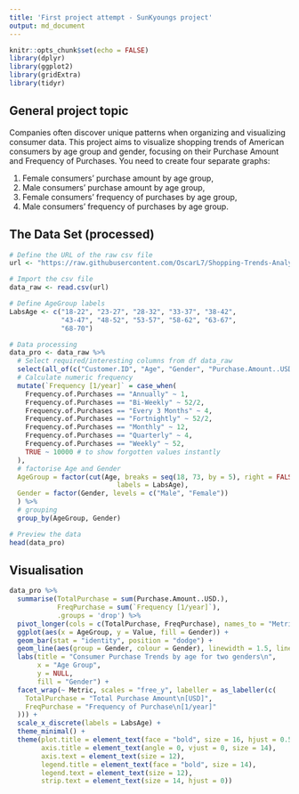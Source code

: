 ```yaml
---
title: 'First project attempt - SunKyoungs project'
output: md_document
---
```


```r
knitr::opts_chunk$set(echo = FALSE)
library(dplyr)
library(ggplot2)
library(gridExtra)
library(tidyr)
```
## General project topic

Companies often discover unique patterns when organizing and visualizing consumer data. This project aims to visualize shopping trends of American consumers by age group and gender, focusing on their Purchase Amount and Frequency of Purchases. You need to create four separate graphs:

  1. Female consumers’ purchase amount by age group,
  2. Male consumers’ purchase amount by age group,
  3. Female consumers’ frequency of purchases by age group,
  4. Male consumers’ frequency of purchases by age group.

## The Data Set (processed)
```r
# Define the URL of the raw csv file
url <- "https://raw.githubusercontent.com/OscarL7/Shopping-Trends-Analysis/main/shopping_trends_updated.csv"

# Import the csv file 
data_raw <- read.csv(url)

# Define AgeGroup labels
LabsAge <- c("18-22", "23-27", "28-32", "33-37", "38-42",
             "43-47", "48-52", "53-57", "58-62", "63-67",
             "68-70")

# Data processing
data_pro <- data_raw %>%
  # Select required/interesting columns from df data_raw
  select(all_of(c("Customer.ID", "Age", "Gender", "Purchase.Amount..USD.", "Frequency.of.Purchases"))) %>%
  # Calculate numeric frequency 
  mutate(`Frequency [1/year]` = case_when(
    Frequency.of.Purchases == "Annually" ~ 1,
    Frequency.of.Purchases == "Bi-Weekly" ~ 52/2,
    Frequency.of.Purchases == "Every 3 Months" ~ 4,
    Frequency.of.Purchases == "Fortnightly" ~ 52/2,
    Frequency.of.Purchases == "Monthly" ~ 12,
    Frequency.of.Purchases == "Quarterly" ~ 4,
    Frequency.of.Purchases == "Weekly" ~ 52,
    TRUE ~ 10000 # to show forgotten values instantly
  ),
  # factorise Age and Gender
  AgeGroup = factor(cut(Age, breaks = seq(18, 73, by = 5), right = FALSE),
                           labels = LabsAge),
  Gender = factor(Gender, levels = c("Male", "Female"))
  ) %>%
  # grouping 
  group_by(AgeGroup, Gender)

# Preview the data
head(data_pro)
```

## Visualisation

```r
data_pro %>%
  summarise(TotalPurchase = sum(Purchase.Amount..USD.),
            FreqPurchase = sum(`Frequency [1/year]`),
            .groups = 'drop') %>%
  pivot_longer(cols = c(TotalPurchase, FreqPurchase), names_to = "Metric", values_to = "Value") %>%
  ggplot(aes(x = AgeGroup, y = Value, fill = Gender)) +
  geom_bar(stat = "identity", position = "dodge") +
  geom_line(aes(group = Gender, colour = Gender), linewidth = 1.5, linetype = "solid") +
  labs(title = "Consumer Purchase Trends by age for two genders\n",
       x = "Age Group",
       y = NULL,
       fill = "Gender") +
  facet_wrap(~ Metric, scales = "free_y", labeller = as_labeller(c(
    TotalPurchase = "Total Purchase Amount\n[USD]",
    FreqPurchase = "Frequency of Purchase\n[1/year]"
  ))) +
  scale_x_discrete(labels = LabsAge) +
  theme_minimal() +
  theme(plot.title = element_text(face = "bold", size = 16, hjust = 0.5),
        axis.title = element_text(angle = 0, vjust = 0, size = 14),
        axis.text = element_text(size = 12),
        legend.title = element_text(face = "bold", size = 14),
        legend.text = element_text(size = 12),
        strip.text = element_text(size = 14, hjust = 0))

```